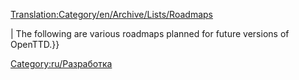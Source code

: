 [[Translation:Category/en/Archive/Lists/Roadmaps]]

{{en/Bilingual box| Ru
| Эта категория подразумевает добавления всякий функций в будущем в OpenTTD.}}
| The following are various roadmaps planned for future versions of OpenTTD.}}


[[Category:ru/Разработка]]